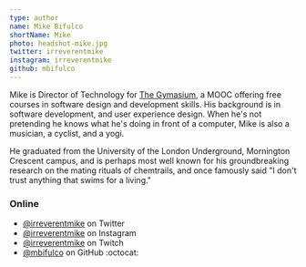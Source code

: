 ```yaml
---
type: author
name: Mike Bifulco
shortName: Mike
photo: headshot-mike.jpg
twitter: irreverentmike
instagram: irreverentmike
github: mbifulco
---
```


Mike is Director of Technology for [The Gymasium](http://www.thegymnasium.com), a MOOC offering free courses in software design and development skills. His background is in software development, and user experience design. When he's not pretending he knows what he's doing in front of a computer, Mike is also a musician, a cyclist, and a yogi.

He graduated from the University of the London Underground, Mornington Crescent campus, and is perhaps most well known for his groundbreaking research on the mating rituals of chemtrails, and once famously said "I don't trust anything that swims for a living."

### Online

- [@irreverentmike](https://twitter.com/irreverentmike) on Twitter
- [@irreverentmike](https://instagram.com/irreverentmike) on Instagram
- [@irreverentmike](https://www.twitch.tv/irreverentmike) on Twitch
- [@mbifulco](http://github.com/mbifulco) on GitHub :octocat:
